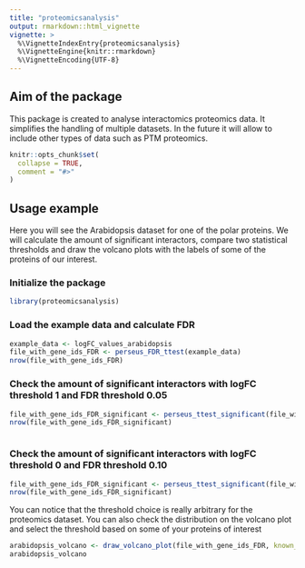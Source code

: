 ---
title: "proteomicsanalysis"
output: rmarkdown::html_vignette
vignette: >
  %\VignetteIndexEntry{proteomicsanalysis}
  %\VignetteEngine{knitr::rmarkdown}
  %\VignetteEncoding{UTF-8}
---
## Aim of the package

This package is created to analyse interactomics proteomics data. It simplifies the handling of multiple datasets. In the future it will allow to include other types of data such as PTM proteomics.

```{r, include = FALSE}
knitr::opts_chunk$set(
  collapse = TRUE,
  comment = "#>"
)
```
## Usage example

Here you will see the Arabidopsis dataset for one of the polar proteins. We will calculate the amount of significant interactors, compare two statistical thresholds and draw the volcano plots with the labels of some of the proteins of our interest.

### Initialize the package


```{r initialise}
library(proteomicsanalysis)
```


### Load the example data and calculate FDR 

```{r load data}
example_data <- logFC_values_arabidopsis
file_with_gene_ids_FDR <- perseus_FDR_ttest(example_data)
nrow(file_with_gene_ids_FDR)

```

### Check the amount of significant interactors with logFC threshold 1 and FDR threshold 0.05


```{r logFC 1 FDR 0.05}
file_with_gene_ids_FDR_significant <- perseus_ttest_significant(file_with_gene_ids_FDR, logfc_threshold = 1, FDR_threshold = 0.05)
nrow(file_with_gene_ids_FDR_significant)



```

### Check the amount of significant interactors with logFC threshold 0 and FDR threshold 0.10


```{r logFC 0 FDR 0.10}
file_with_gene_ids_FDR_significant <- perseus_ttest_significant(file_with_gene_ids_FDR, logfc_threshold = 0, FDR_threshold = 0.10)
nrow(file_with_gene_ids_FDR_significant)

```

You can notice that the threshold choice is really arbitrary for the proteomics dataset. You can also check the distribution on the volcano plot and select the threshold based on some of your proteins of interest 


```{r volcano_plot, fig.height = 5, fig.width = 10}
arabidopsis_volcano <- draw_volcano_plot(file_with_gene_ids_FDR, known_protein_names = proteins_name_arabidopsis_example, logfc_limit = 1, fdr_limit = -log10(0.05))
arabidopsis_volcano


```
